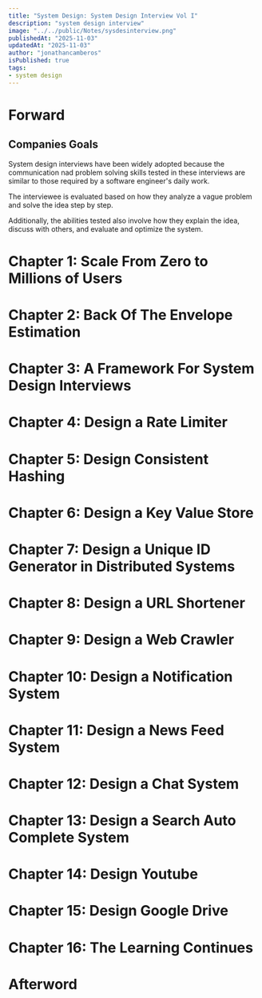 ```yaml
---
title: "System Design: System Design Interview Vol I"
description: "system design interview"
image: "../../public/Notes/sysdesinterview.png"
publishedAt: "2025-11-03"
updatedAt: "2025-11-03"
author: "jonathancamberos"
isPublished: true
tags:
- system design
---
```


# Forward

## Companies Goals

System design interviews have been widely adopted because the communication 
nad problem solving skills tested in these interviews are similar to those
required by a software engineer's daily work.

The interviewee is evaluated based on how they analyze a vague problem
and solve the idea step by step.

Additionally, the abilities tested also involve how they explain the idea,
discuss with others, and evaluate and optimize the system.


# Chapter 1: Scale From Zero to Millions of Users

# Chapter 2: Back Of The Envelope Estimation

# Chapter 3: A Framework For System Design Interviews

# Chapter 4: Design a Rate Limiter

# Chapter 5: Design Consistent Hashing

# Chapter 6: Design a Key Value Store

# Chapter 7: Design a Unique ID Generator in Distributed Systems

# Chapter 8: Design a URL Shortener

# Chapter 9: Design a Web Crawler

# Chapter 10: Design a Notification System

# Chapter 11: Design a News Feed System

# Chapter 12: Design a Chat System

# Chapter 13: Design a Search Auto Complete System

# Chapter 14: Design Youtube

# Chapter 15: Design Google Drive

# Chapter 16: The Learning Continues

# Afterword

